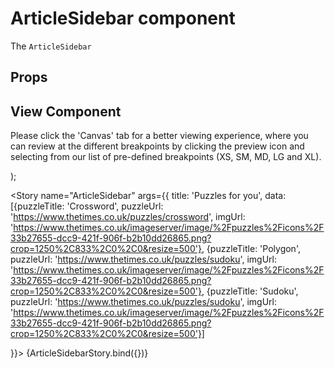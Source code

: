 

<Meta
  title="Newskit Components/Puzzles/ArticleSidebar"
  component={ArticleSidebar}
/>

# ArticleSidebar component
The `ArticleSidebar`

## Props
<Props of={HeroBanner} />

## View Component
Please click the 'Canvas' tab for a better viewing experience, where you can review at the different breakpoints by clicking the preview icon and selecting from our list of pre-defined breakpoints (XS, SM, MD, LG and XL).

  <NewsKitProvider theme={PuzzlesWebLightTheme}>
     <CardComposable overrides={{maxWidth: '204px'}}>
    <ArticleSidebar {...{ title, data }} />
     </CardComposable>
  </NewsKitProvider>
);

<Story name="ArticleSidebar" args={{ title: 'Puzzles for you', data:[{puzzleTitle: 'Crossword', puzzleUrl: 'https://www.thetimes.co.uk/puzzles/crossword', imgUrl: 'https://www.thetimes.co.uk/imageserver/image/%2Fpuzzles%2Ficons%2F33b27655-dcc9-421f-906f-b2b10dd26865.png?crop=1250%2C833%2C0%2C0&resize=500'}, {puzzleTitle: 'Polygon', puzzleUrl: 'https://www.thetimes.co.uk/puzzles/sudoku', imgUrl: 'https://www.thetimes.co.uk/imageserver/image/%2Fpuzzles%2Ficons%2F33b27655-dcc9-421f-906f-b2b10dd26865.png?crop=1250%2C833%2C0%2C0&resize=500'}, {puzzleTitle: 'Sudoku', puzzleUrl: 'https://www.thetimes.co.uk/puzzles/sudoku', imgUrl: 'https://www.thetimes.co.uk/imageserver/image/%2Fpuzzles%2Ficons%2F33b27655-dcc9-421f-906f-b2b10dd26865.png?crop=1250%2C833%2C0%2C0&resize=500'}]
  
}}>
  {ArticleSidebarStory.bind({})}
</Story>